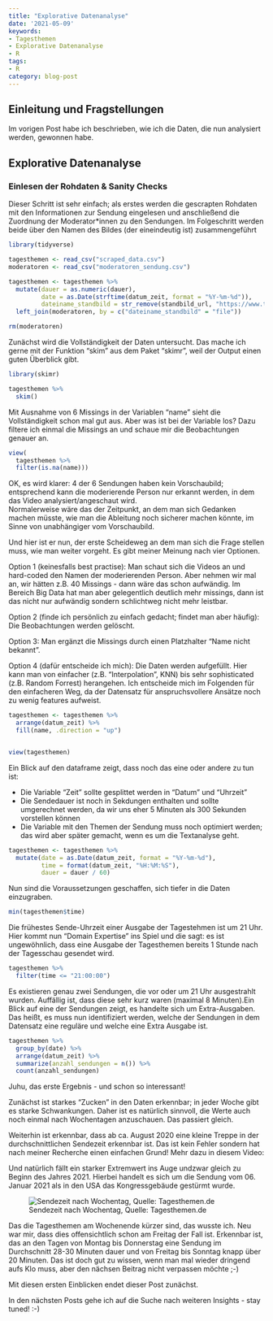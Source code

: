 ```yaml
---
title: "Explorative Datenanalyse"
date: '2021-05-09'
keywords:
- Tagesthemen
- Explorative Datenanalyse
- R
tags:
- R
category: blog-post
---
```


## Einleitung und Fragstellungen

Im vorigen Post habe ich beschrieben, wie ich die Daten, die nun analysiert werden, gewonnen habe.


## Explorative Datenanalyse

### Einlesen der Rohdaten & Sanity Checks

Dieser Schritt ist sehr einfach; als erstes werden die gescrapten Rohdaten mit den Informationen zur Sendung eingelesen und anschließend die Zuordnung der Moderator*innen zu den Sendungen. Im Folgeschritt werden beide über den Namen des Bildes (der eineindeutig ist) zusammengeführt

```r
library(tidyverse)

tagesthemen <- read_csv("scraped_data.csv")
moderatoren <- read_csv("moderatoren_sendung.csv")

tagesthemen <- tagesthemen %>% 
  mutate(dauer = as.numeric(dauer),
         date = as.Date(strftime(datum_zeit, format = "%Y-%m-%d")),
         dateiname_standbild = str_remove(standbild_url, "https://www.tagesschau.de/multimedia/bilder/")) %>% 
  left_join(moderatoren, by = c("dateiname_standbild" = "file"))

rm(moderatoren)

```

Zunächst wird die Vollständigkeit der Daten untersucht. Das mache ich gerne mit der Funktion "skim" aus dem Paket "skimr", weil der Output einen guten Überblick gibt.

```r
library(skimr)

tagesthemen %>% 
  skim()
```
Mit Ausnahme von 6 Missings in der Variablen "name" sieht die Vollständigkeit schon mal gut aus.
Aber was ist bei der Variable los? Dazu filtere ich einmal die Missings an und schaue mir die Beobachtungen genauer an.

```r
view( 
  tagesthemen %>% 
  filter(is.na(name)))
```

OK, es wird klarer: 4 der 6 Sendungen haben kein Vorschaubild; entsprechend kann die moderierende Person nur erkannt werden, in dem das Video analysiert/angeschaut wird.  
Normalerweise wäre das der Zeitpunkt, an dem man sich Gedanken machen müsste, wie man die Ableitung noch sicherer machen könnte, im Sinne von unabhängiger vom Vorschaubild. 

Und hier ist er nun, der erste Scheideweg an dem man sich die Frage stellen muss, wie man weiter vorgeht.
Es gibt meiner Meinung nach vier Optionen. 

Option 1 (keinesfalls best practise): Man schaut sich die Videos an und hard-coded den Namen der moderierenden Person. Aber nehmen wir mal an, wir hätten z.B. 40 Missings - dann wäre das schon aufwändig.
Im Bereich Big Data hat man aber gelegentlich deutlich mehr missings, dann ist das nicht nur aufwändig sondern schlichtweg nicht mehr leistbar.

Option 2 (finde ich persönlich zu einfach gedacht; findet man aber häufig): Die Beobachtungen werden gelöscht.

Option 3: Man ergänzt die Missings durch einen Platzhalter "Name nicht bekannt".

Option 4 (dafür entscheide ich mich): Die Daten werden aufgefüllt. Hier kann man von einfacher (z.B. "Interpolation", KNN) bis sehr sophisticated (z.B. Random Forrest) herangehen. Ich entscheide mich im Folgenden für den einfacheren Weg, da der Datensatz für anspruchsvollere Ansätze noch zu wenig features aufweist.


```r

tagesthemen <- tagesthemen %>% 
  arrange(datum_zeit) %>% 
  fill(name, .direction = "up")


view(tagesthemen)

```

Ein Blick auf den dataframe zeigt, dass noch das eine oder andere zu tun ist:

- Die Variable "Zeit" sollte gesplittet werden in "Datum" und "Uhrzeit"
- Die Sendedauer ist noch in Sekdungen enthalten und sollte umgerechnet werden, da wir uns eher 5 Minuten als 300 Sekunden vorstellen können
- Die Variable mit den Themen der Sendung muss noch optimiert werden; das wird aber später gemacht, wenn es um die Textanalyse geht.

```r

tagesthemen <- tagesthemen %>% 
  mutate(date = as.Date(datum_zeit, format = "%Y-%m-%d"),
         time = format(datum_zeit, "%H:%M:%S"),
         dauer = dauer / 60)
```

Nun sind die Voraussetzungen geschaffen, sich tiefer in die Daten einzugraben.

```r
min(tagesthemen$time)
```

Die frühestes Sende-Uhrzeit einer Ausgabe der Tagestehmen ist um 21 Uhr.
Hier kommt nun "Domain Expertise" ins Spiel und die sagt: es ist ungewöhnlich, dass eine Ausgabe der Tagesthemen bereits 1 Stunde nach der Tagesschau gesendet wird. 

```r
tagesthemen %>% 
  filter(time <= "21:00:00")

```

Es existieren genau zwei Sendungen, die vor oder um 21 Uhr ausgestrahlt wurden. 
Auffällig ist, dass diese sehr kurz waren (maximal 8 Minuten).Ein Blick auf eine der Sendungen zeigt, es handelte sich um Extra-Ausgaben. Das heißt, es muss nun identifiziert werden, welche der Sendungen in dem Datensatz eine reguläre und welche eine Extra Ausgabe ist.

```r
tagesthemen %>% 
  group_by(date) %>% 
  arrange(datum_zeit) %>% 
  summarize(anzahl_sendungen = n()) %>% 
  count(anzahl_sendungen)


```








Juhu, das erste Ergebnis - und schon so interessant!

Zunächst ist starkes "Zucken" in den Daten erkennbar; in jeder Woche gibt es starke Schwankungen.
Daher ist es natürlich sinnvoll, die Werte auch noch einmal nach Wochentagen anzuschauen. Das passiert gleich.

Weiterhin ist erkennbar, dass ab ca. August 2020 eine kleine Treppe in der durchschnittlichen Sendezeit erkennbar ist.
Das ist kein Fehler sondern hat nach meiner Recherche einen einfachen Grund! Mehr dazu in diesem Video:

Und natürlich fällt ein starker Extremwert ins Auge undzwar gleich zu Beginn des Jahres 2021.
Hierbei handelt es sich um die Sendung vom 06. Januar 2021 als in den USA das Kongressgebäude gestürmt wurde.

![Sendezeit nach Wochentag, Quelle: Tagesthemen.de](/posts/2021-05-09-tagesthemen/sendezeit_nach_wochentag.png)

Das die Tagesthemen am Wochenende kürzer sind, das wusste ich. Neu war mir, dass dies offensichtlich schon am Freitag der Fall ist. 
Erkennbar ist, das an den Tagen von Montag bis Donnerstag eine Sendung im Durchschnitt 28-30 Minuten dauer und von Freitag bis Sonntag knapp über 20 Minuten.
Das ist doch gut zu wissen, wenn man mal wieder dringend aufs Klo muss, aber den nächsen Beitrag nicht verpassen möchte ;-)

Mit diesen ersten Einblicken endet dieser Post zunächst.

In den nächsten Posts gehe ich auf die Suche nach weiteren Insights - stay tuned! :-)

